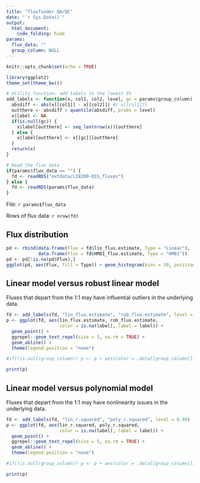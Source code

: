 ```yaml
---
title: "fluxfinder QA/QC"
date: "`r Sys.Date()`"
output:
  html_document:
    code_folding: hide
params:
  flux_data: ""
  group_column: NULL
---
```


```r
knitr::opts_chunk$set(echo = TRUE)

library(ggplot2)
theme_set(theme_bw())

# Utility function: add labels to the lowest X%
add_labels <- function(x, col1, col2, level, gc = params$group_column) {
  absdiff <- abs(x[[col1]] - x[[col2]]) #/ x[[col1]])
  outthere <- absdiff > quantile(absdiff, probs = level)
  x$label <- NA
  if(is.null(gc)) {
    x$label[outthere] <- seq_len(nrow(x))[outthere]
  } else {
    x$label[outthere] <- x[[gc]][outthere]
  }
  return(x)
}

# Read the flux data
if(params$flux_data == "") {
  fd <- readRDS("extdata/LI8200-01S_fluxes")
} else {
  fd <- readRDS(params$flux_data)
}
```

File: `r params$flux_data`

Rows of flux data: `r nrow(fd)`

## Flux distribution

```r
pd <- rbind(data.frame(Flux = fd$lin_flux.estimate, Type = "Linear"),
            data.frame(Flux = fd$HM81_flux.estimate, Type = "HM81"))
pd <- pd[!is.na(pd$Flux),]
ggplot(pd, aes(Flux, fill = Type)) + geom_histogram(bins = 30, position = "dodge")
```

## Linear model versus robust linear model

Fluxes that depart from the 1:1 may have influential outliers in the underlying data.

```r
fd <- add_labels(fd, "lin_flux.estimate", "rob_flux.estimate", level = 0.90)
p <- ggplot(fd, aes(lin_flux.estimate, rob_flux.estimate, 
                    color = is.na(label), label = label)) +
  geom_point() +
  ggrepel::geom_text_repel(size = 5, na.rm = TRUE) +
  geom_abline() +
  theme(legend.position = "none")

#if(!is.null(group_column)) p <- p + aes(color = .data[[group_column]])

print(p)
```

## Linear model versus polynomial model

Fluxes that depart from the 1:1 may have nonlinearity issues in the underlying data.

```r
fd <- add_labels(fd, "lin_r.squared", "poly_r.squared", level = 0.90)
p <- ggplot(fd, aes(lin_r.squared, poly_r.squared, 
                    color = is.na(label), label = label)) +
  geom_point() +
  ggrepel::geom_text_repel(size = 5, na.rm = TRUE) +
  geom_abline() + 
  theme(legend.position = "none")

#if(!is.null(group_column)) p <- p + aes(color = .data[[group_column]])

print(p)
```
